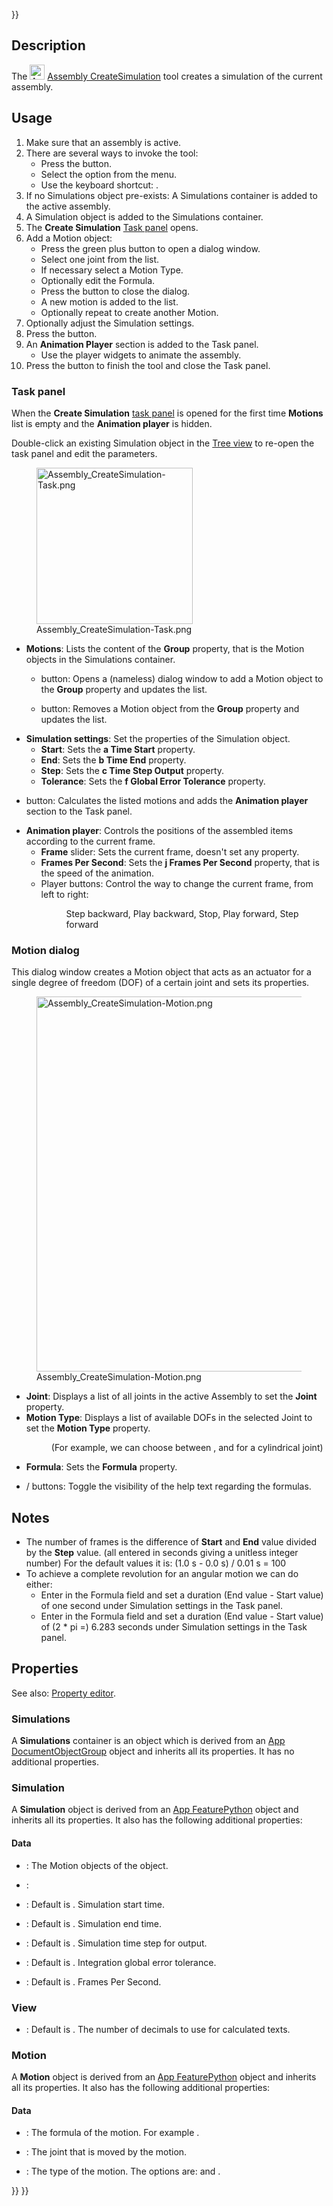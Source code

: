 <languages/>
{{UnfinishedDocu{{#translation:}}}}

{{Docnav
|[[Assembly_CreateView|CreateView]]
|[[Assembly_CreateBom|CreateBom]]
|[[Assembly_Workbench|Assembly]]
|IconL=Assembly_CreateView.svg
|IconR=Assembly_CreateBom.svg
|IconC=Workbench_Assembly.svg
}}

{{GuiCommand
|Name=Assembly CreateSimulation
|MenuLocation=Assembly → Create Simulation
|Workbenches=[[Assembly_Workbench|Assembly]]
|Shortcut={{KEY|S}}
|Version=1.1
|SeeAlso=
}}

==Description==

The [[Image:Assembly_CreateSimulation.svg|24px]] [[Assembly_CreateSimulation|Assembly CreateSimulation]] tool creates a simulation of the current assembly.

==Usage==

# Make sure that an assembly is active.
# There are several ways to invoke the tool:
#* Press the {{Button|[[Image:Assembly_CreateSimulation.svg|16px]] [[Assembly_CreateSimulation|Create Simulation]]}} button.
#* Select the {{MenuCommand|Assembly → [[Image:Assembly_CreateSimulation.svg|16px]] Create Simulation}} option from the menu.
#* Use the keyboard shortcut: {{KEY|S}}.
# If no Simulations object pre-exists: A Simulations container is added to the active assembly.
# A Simulation object is added to the Simulations container.
# The '''Create Simulation''' [[Task_panel|Task panel]] opens.
# Add a Motion object:
#* Press the green plus button to open a dialog window.
#* Select one joint from the list.
#* If necessary select a Motion Type.
#* Optionally edit the Formula.
#* Press the {{Button|OK}} button to close the dialog.
#* A new motion is added to the list.
#* Optionally repeat to create another Motion.
# Optionally adjust the Simulation settings.
# Press the  {{Button|Generate}} button.
# An '''Animation Player''' section is added to the  Task panel.
#* Use the player widgets to animate the assembly.
# Press the {{Button|OK}} button to finish the tool and close the Task panel.

===Task panel===

When the '''Create Simulation''' [[Task_panel|task panel]] is opened for the first time '''Motions''' list is empty and the '''Animation player''' is hidden.

Double-click an existing Simulation object in the [[Tree_view|Tree view]] to re-open the task panel and edit the parameters.

[[Image:Assembly_CreateSimulation-Task.png|250px]]

* '''Motions''': Lists the content of the '''Group''' property, that is the Motion objects in the Simulations container.
** {{Button|[[Image:List-add.svg|16px]]}} button: Opens a (nameless) dialog window to add a Motion object to the '''Group''' property and updates the list.
** {{Button|[[Image:Edit-delete.svg|16px]]}} button: Removes a Motion object from the '''Group''' property and updates the list.
* '''Simulation settings''': Set the properties of the Simulation object.
** '''Start''': Sets the '''a Time Start''' property.
** '''End''': Sets the '''b Time End''' property.
** '''Step''': Sets the '''c Time Step Output''' property.
** '''Tolerance''': Sets the '''f Global Error Tolerance''' property.
* {{Button|Generate}} button: Calculates the listed motions and adds the '''Animation player''' section to the Task panel.
* '''Animation player''': Controls the positions of the assembled items according to the current frame.
** '''Frame''' slider: Sets the current frame, doesn't set any property.
** '''Frames Per Second''': Sets the '''j Frames Per Second''' property, that is the speed of the animation.
** Player buttons: Control the way to change the current frame, from left to right:
**: Step backward, Play backward, Stop, Play forward, Step forward

===Motion dialog===

This dialog window creates a Motion object that acts as an actuator for a single degree of freedom (DOF) of a certain joint and sets its properties.

[[Image:Assembly_CreateSimulation-Motion.png|600px]]

{{Caption|The extra help text appears if the {{Button|Help}} button is pressed.<br>(Don't mind the appearance of the {{Button|OK}} button, it is active and useable)}}

* '''Joint''': Displays a list of all joints in the active Assembly to set the '''Joint''' property.
* '''Motion Type''': Displays a list of available DOFs in the selected Joint to set the '''Motion Type''' property.
*: (For example, we can choose between {{Value|Angular}}, and {{Value|Linear}} for a cylindrical joint)
* '''Formula''': Sets the '''Formula''' property.
* {{Button|Help}} / {{Button|Hide help}} buttons: Toggle the visibility of the help text regarding the formulas.

==Notes==

* The number of frames is the difference of '''Start''' and '''End''' value divided by the '''Step''' value. (all entered in seconds giving a unitless integer number) For the default values it is: (1.0 s - 0.0 s) / 0.01 s = 100 
* To achieve a complete revolution for an angular motion we can do either:
** Enter {{Value|2 * pi * time}} in the Formula field and set a duration (End value - Start value) of one second under Simulation settings in the Task panel.
** Enter {{Value|1 * time}} in the Formula field and set a duration (End value - Start value) of (2 * pi =) 6.283 seconds under Simulation settings in the Task panel.

==Properties==

See also: [[Property_editor|Property editor]].

===Simulations===

A '''Simulations''' container is an {{Incode|Assembly::SimulationGroup}} object which is derived from an [[App_DocumentObjectGroup|App DocumentObjectGroup]] object and inherits all its properties. It has no additional properties.

===Simulation===

A '''Simulation''' object is derived from an [[App_FeaturePython|App FeaturePython]] object and inherits all its properties. It also has the following additional properties:

====Data====

{{Properties_Title|Base}}

* {{PropertyData|Group|LinkList}}: The Motion objects of the object.
* {{PropertyData|_ Group Touched|Bool|hidden}}:

{{Properties_Title|Simulation}}

* {{PropertyData|a Time Start|Time}}: Default is {{value|0.0 s}}. Simulation start time.
* {{PropertyData|b Time End|Time}}: Default is {{value|4.0 s}}. Simulation end time.
* {{PropertyData|c Time Step Output|Time}}: Default is {{value|0.01 s}}. Simulation time step for output.
* {{PropertyData|f Global Error Tolerance|Float}}: Default is {{value|1e-06}}. Integration global error tolerance.
* {{PropertyData|j Frames Per Second|Integer}}: Default is {{value|30}}. Frames Per Second.

===View===

{{Properties_Title|Space}}

* {{PropertyView|Decimals|Integer}}: Default is {{value|9}}. The number of decimals to use for calculated texts.

===Motion===

A '''Motion''' object is derived from an [[App_FeaturePython|App FeaturePython]] object and inherits all its properties. It also has the following additional properties:

====Data====

{{Properties_Title|Motion}}

* {{PropertyData|Formula|String}}: The formula of the motion. For example {{Value|1.0*time}}.
* {{PropertyData|Joint|XLinkSubHidden}}: The joint that is moved by the motion.
* {{PropertyData|Motion Type|Enumeration}}: The type of the motion. The options are: {{Value|Angular}} and {{Value|Linear}}.


{{Docnav
|[[Assembly_CreateView|CreateView]]
|[[Assembly_CreateBom|CreateBom]]
|[[Assembly_Workbench|Assembly]]
|IconL=Assembly_CreateView.svg
|IconR=Assembly_CreateBom.svg
|IconC=Workbench_Assembly.svg
}}

{{Assembly_Tools_navi{{#translation:}}}}
{{Userdocnavi{{#translation:}}}}